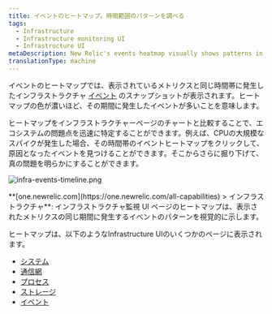 ```yaml
---
title: イベントのヒートマップ。時間範囲のパターンを調べる
tags:
  - Infrastructure
  - Infrastructure monitoring UI
  - Infrastructure UI
metaDescription: New Relic's events heatmap visually shows patterns in infrastructure events occurring within time ranges.
translationType: machine
---
```



イベントのヒートマップでは、表示されているメトリクスと同じ時間帯に発生したインフラストラクチャ [イベント](/docs/infrastructure/new-relic-infrastructure/infrastructure-ui-pages/infrastructure-events-page) のスナップショットが表示されます。ヒートマップの色が濃いほど、その期間に発生したイベントが多いことを意味します。

ヒートマップをインフラストラクチャーページのチャートと比較することで、エコシステムの問題点を迅速に特定することができます。例えば、CPUの大規模なスパイクが発生した場合、その時間帯のイベントヒートマップをクリックして、原因となったイベントを見つけることができます。そこからさらに掘り下げて、真の問題を明らかにすることができます。

<img
  title="infra-events-timeline.png"
  alt="infra-events-timeline.png"
  src={infrastructureEventsTimeline}
/>

<figcaption>
  **[one.newrelic.com](https://one.newrelic.com/all-capabilities) > インフラストラクチャ**: インフラストラクチャ監視 UI ページのヒートマップは、表示されたメトリクスの同じ期間に発生するイベントのパターンを視覚的に示します。
</figcaption>

ヒートマップは、以下のようなInfrastructure UIのいくつかのページに表示されます。

* [システム](/docs/infrastructure/infrastructure-ui-pages/infrastructure-ui/infrastructure-hosts-page#system-tab)
* [通信網](/docs/infrastructure/new-relic-infrastructure/infrastructure-ui-pages/infrastructure-network-page-measure-compare-capacity)
* [プロセス](/docs/infrastructure/new-relic-infrastructure/infrastructure-ui-pages/infrastructure-processes-page-inspect-process-performance)
* [ストレージ](/docs/infrastructure/new-relic-infrastructure/infrastructure-ui-pages/infrastructure-storage-page-evaluate-disk-usage-efficiency)
* [イベント](/docs/infrastructure/new-relic-infrastructure/infrastructure-ui-pages/infrastructure-events-page)